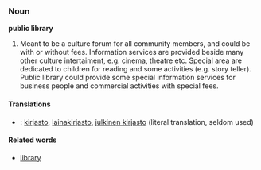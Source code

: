 ===Noun===
'''public library'''
#Meant to be a culture forum for all community members, and could be with or without fees. Information services are provided beside many other culture intertaiment, e.g. cinema, theatre etc. Special area are dedicated to children for reading and some activities (e.g. story teller). Public library could provide some special information services for business people and commercial activities with special fees.

====Translations====
*{{msg:fi}}: [[kirjasto]], [[lainakirjasto]], [[julkinen kirjasto]] (literal translation, seldom used)

====Related words====
*[[library]]